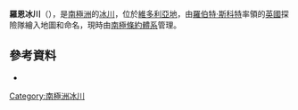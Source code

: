 {{coord|77|41|31|S|162|11|50|E|source:GNIS|display=title}}

'''羅恩冰川'''（{{lang-en|Rhone Glacier}}），是[[南極洲|南極洲]]的[[冰川|冰川]]，位於[[維多利亞地|維多利亞地]]，由[[羅伯特·斯科特|羅伯特·斯科特]]率領的[[英國|英國]]探險隊繪入地圖和命名，現時由[[南極條約體系|南極條約體系]]管理。

==參考資料==
* {{usgs-gazetteer|id=12588|name=Rhone Glacier}}

{{DEFAULTSORT:Rhone Glacier}}
[[Category:南極洲冰川|Category:南極洲冰川]]


{{McMurdoDryValleys-geo-stub}}